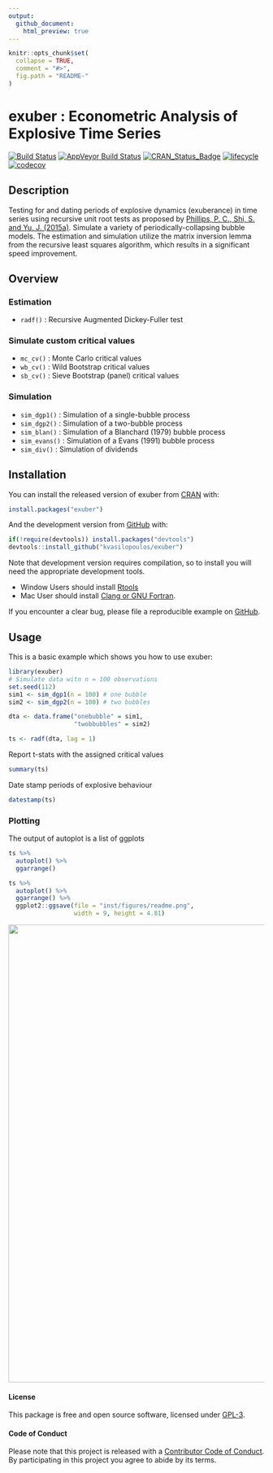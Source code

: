 ```yaml
---
output:
  github_document:
    html_preview: true
---
```


<!-- README.md is generated from README.Rmd. Please edit that file -->

```r
knitr::opts_chunk$set(
  collapse = TRUE,
  comment = "#>",
  fig.path = "README-"
)
```



# exuber : Econometric Analysis of Explosive Time Series

[![Build Status](https://travis-ci.org/kvasilopoulos/exuber.svg?branch=master)](https://travis-ci.org/kvasilopoulos/exuber)
[![AppVeyor Build Status](https://ci.appveyor.com/api/projects/status/github/kvasilopoulos/exuber?branch=master&svg=true)](https://ci.appveyor.com/project/kvasilopoulos/exuber)
[![CRAN_Status_Badge](http://www.r-pkg.org/badges/version/exuber)](https://cran.r-project.org/package=exuber)
[![lifecycle](https://img.shields.io/badge/lifecycle-maturing-blue.svg)](https://www.tidyverse.org/lifecycle/#maturing)
[![codecov](https://codecov.io/gh/kvasilopoulos/exuber/branch/master/graph/badge.svg)](https://codecov.io/gh/kvasilopoulos/exuber)

## Description 

Testing for and dating periods of explosive dynamics (exuberance) in time series 
using recursive unit root tests as proposed by [Phillips, P. C., Shi, S. and Yu, J. (2015a)](https://doi.org/10.1111/iere.12132). Simulate a variety of periodically-collapsing 
bubble models. The estimation and simulation utilize the matrix inversion lemma 
from the recursive least squares algorithm, which results in a significant speed improvement.

## Overview

### Estimation
* `radf()` : Recursive Augmented Dickey-Fuller test

### Simulate custom critical values
* `mc_cv()` : Monte Carlo critical values
* `wb_cv()` : Wild Bootstrap critical values
* `sb_cv()` : Sieve Bootstrap (panel) critical values

### Simulation
* `sim_dgp1()` : Simulation of a single-bubble process
* `sim_dgp2()` : Simulation of a two-bubble process
* `sim_blan()` : Simulation of a Blanchard (1979) bubble process
* `sim_evans()` : Simulation of a Evans (1991) bubble process
* `sim_div()` : Simulation of dividends

## Installation

You can install the released version of exuber from [CRAN](https://CRAN.R-project.org) with:

``` r
install.packages("exuber")
```

And the development version from [GitHub](https://github.com/) with:

```r
if(!require(devtools)) install.packages("devtools")
devtools::install_github("kvasilopoulos/exuber")
```
Note that development version requires compilation, so to install you will need the appropriate development tools.

* Window Users should install [Rtools](https://cran.r-project.org/bin/windows/Rtools/)
* Mac User should install [Clang or GNU Fortran](https://cran.r-project.org/bin/macosx/tools/). 

If you encounter a clear bug, please file a reproducible example on [GitHub](https://github.com/kvasilopoulos/exuber/issues).

## Usage

This is a basic example which shows you how to use exuber:

```r
library(exuber)
# Simulate data witn n = 100 observations
set.seed(112)
sim1 <- sim_dgp1(n = 100) # one bubble
sim2 <- sim_dgp2(n = 100) # two bubbles

dta <- data.frame("onebubble" = sim1, 
                  "twobbubbles" = sim2)

ts <- radf(dta, lag = 1)
```

Report t-stats with the assigned critical values

```r
summary(ts)
```

Date stamp periods of explosive behaviour
```r
datestamp(ts)
```

### Plotting

The output of autoplot is a list of ggplots


```r
ts %>% 
  autoplot() %>% 
  ggarrange()
```

```r
ts %>% 
  autoplot() %>% 
  ggarrange() %>% 
  ggplot2::ggsave(file = "inst/figures/readme.png", 
                  width = 9, height = 4.81)
```

<img src="inst/figures/readme.png" width="900"/>

#### License

This package is free and open source software, licensed under [GPL-3](https://github.com/kvasilopoulos/exuber/blob/master/LICENSE).

#### Code of Conduct

Please note that this project is released with a [Contributor Code of Conduct](https://github.com/kvasilopoulos/exuber/blob/master/CONDUCT.md). 
By participating in this project you agree to abide by its terms.
